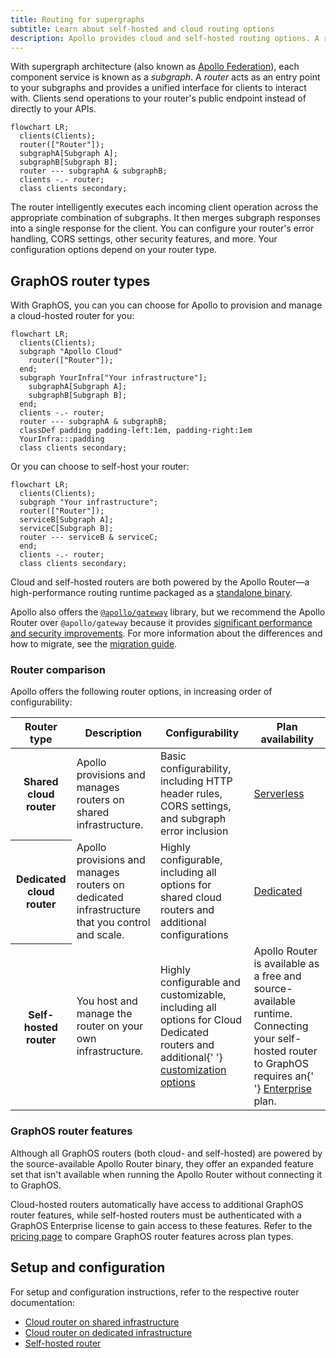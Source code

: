 ```yaml
---
title: Routing for supergraphs
subtitle: Learn about self-hosted and cloud routing options
description: Apollo provides cloud and self-hosted routing options. A router acts as an entry point to your GraphQL APIs and provides a unified interface for clients to interact with.
---
```


With supergraph architecture (also known as [Apollo Federation](/federation/)), each component service is known as a _subgraph_. A _router_ acts as an entry point to your subgraphs and provides a unified interface for clients to interact with. Clients send operations to your router's public endpoint instead of directly to your APIs.

```mermaid
flowchart LR;
  clients(Clients);
  router(["Router"]);
  subgraphA[Subgraph A];
  subgraphB[Subgraph B];
  router --- subgraphA & subgraphB;
  clients -.- router;
  class clients secondary;
```

The router intelligently executes each incoming client operation across the appropriate combination of subgraphs. It then merges subgraph responses into a single response for the client. You can configure your router's error handling, CORS settings, other security features, and more. Your configuration options depend on your router type.

## GraphOS router types

With GraphOS, you can you can choose for Apollo to provision and manage a cloud-hosted router for you:

```mermaid
flowchart LR;
  clients(Clients);
  subgraph "Apollo Cloud"
    router(["Router"]);
  end;
  subgraph YourInfra["Your infrastructure"];
    subgraphA[Subgraph A];
    subgraphB[Subgraph B];
  end;
  clients -.- router;
  router --- subgraphA & subgraphB;
  classDef padding padding-left:1em, padding-right:1em
  YourInfra:::padding
  class clients secondary;
```

Or you can choose to self-host your router:

```mermaid
flowchart LR;
  clients(Clients);
  subgraph "Your infrastructure";
  router(["Router"]);
  serviceB[Subgraph A];
  serviceC[Subgraph B];
  router --- serviceB & serviceC;
  end;
  clients -.- router;
  class clients secondary;
```

Cloud and self-hosted routers are both powered by the Apollo Router—a high-performance routing runtime packaged as a [standalone binary](https://github.com/apollographql/router).

<Note>

Apollo also offers the [`@apollo/gateway`](/federation/v1/gateway/) library, but we recommend the Apollo Router over `@apollo/gateway` because it provides [significant performance and security improvements](https://www.apollographql.com/blog/announcement/backend/apollo-router-our-graphql-federation-runtime-in-rust/). For more information about the differences and how to migrate, see the [migration guide](/router/migrating-from-gateway/).

</Note>

### Router comparison

Apollo offers the following router options, in increasing order of configurability:

<table>
  <thead>
    <tr>
      <th>Router type</th>
      <th>Description</th>
      <th>Configurability</th>
      <th>Plan availability</th>
    </tr>
  </thead>
  <tbody>
    <tr>
      <th>Shared cloud router</th>
      <td>Apollo provisions and manages routers on shared infrastructure.</td>
      <td>
        Basic configurability, including HTTP header rules, CORS settings, and
        subgraph error inclusion
      </td>
      <td>
        <a href="https://apollographql.com/pricing">Serverless</a>
      </td>
    </tr>
    <tr>
      <th>Dedicated cloud router</th>
      <td>
        Apollo provisions and manages routers on dedicated infrastructure that
        you control and scale.
      </td>
      <td>
        Highly configurable, including all options for shared cloud routers and
        additional configurations
      </td>
      <td>
        <a href="https://apollographql.com/pricing">Dedicated</a>
      </td>
    </tr>
    <tr>
      <th>Self-hosted router</th>
      <td>You host and manage the router on your own infrastructure.</td>
      <td>
        Highly configurable and customizable, including all options for Cloud
        Dedicated routers and additional{' '}
        <a href="/router/customizations/overview">customization options</a>
      </td>
      <td>
        Apollo Router is available as a free and source-available runtime.
        Connecting your self-hosted router to GraphOS requires an{' '}
        <a href="https://apollographql.com/pricing">Enterprise</a> plan.
      </td>
    </tr>
  </tbody>
</table>

### GraphOS router features

Although all GraphOS routers (both cloud- and self-hosted) are powered by the source-available Apollo Router binary, they offer an expanded feature set that isn't available when running the Apollo Router without connecting it to GraphOS.

Cloud-hosted routers automatically have access to additional GraphOS router features, while self-hosted routers must be authenticated with a GraphOS Enterprise license to gain access to these features. Refer to the [pricing page](https://www.apollographql.com/pricing#graphos-router) to compare GraphOS router features across plan types.

## Setup and configuration

For setup and configuration instructions, refer to the respective router documentation:

- [Cloud router on shared infrastructure](./quickstart/cloud)
- [Cloud router on dedicated infrastructure](/graphos/cloud-routing/dedicated/quickstart)
- [Self-hosted router](./quickstart/self-hosted)
